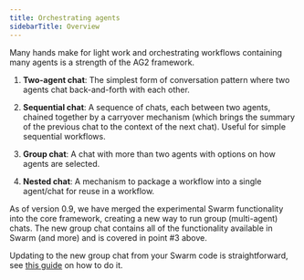 ```yaml
---
title: Orchestrating agents
sidebarTitle: Overview
---
```


Many hands make for light work and orchestrating workflows containing many agents is a strength of the AG2 framework.

1. **Two-agent chat**: The simplest form of conversation pattern where two agents chat back-and-forth with each other.

2. **Sequential chat**: A sequence of chats, each between two agents, chained together by a carryover mechanism (which brings the summary of the previous chat to the context of the next chat). Useful for simple sequential workflows.

3. **Group chat**: A chat with more than two agents with options on how agents are selected.

3. **Nested chat**: A mechanism to package a workflow into a single agent/chat for reuse in a workflow.


<Warning>
As of version 0.9, we have merged the experimental Swarm functionality into the core framework, creating a new way to run group (multi-agent) chats. The new group chat contains all of the functionality available in Swarm (and more) and is covered in point #3 above.

Updating to the new group chat from your Swarm code is straightforward, see [this guide](/docs/user-guide/advanced-concepts/orchestration/swarm/deprecation) on how to do it.
</Warning>
